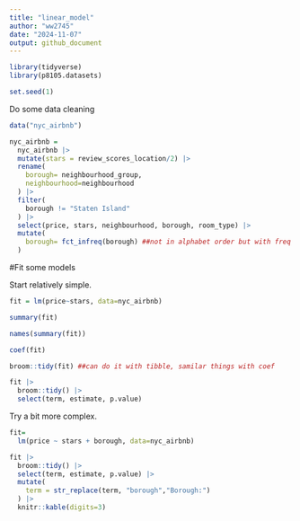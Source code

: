 ```yaml
---
title: "linear_model"
author: "ww2745"
date: "2024-11-07"
output: github_document
---
```


```r
library(tidyverse)
library(p8105.datasets)

set.seed(1)

```

Do some data cleaning
```r
data("nyc_airbnb")

nyc_airbnb = 
  nyc_airbnb |> 
  mutate(stars = review_scores_location/2) |> 
  rename(
    borough= neighbourhood_group,
    neighbourhood=neighbourhood
  ) |> 
  filter(
    borough != "Staten Island"
  ) |> 
  select(price, stars, neighbourhood, borough, room_type) |> 
  mutate(
    borough= fct_infreq(borough) ##not in alphabet order but with freq order
  )
```

#Fit some models

Start relatively simple.
```r
fit = lm(price~stars, data=nyc_airbnb)

summary(fit)

names(summary(fit))

coef(fit)

broom::tidy(fit) ##can do it with tibble, samilar things with coef

fit |> 
  broom::tidy() |> 
  select(term, estimate, p.value)
```

Try a bit more complex.

```r
fit=
  lm(price ~ stars + borough, data=nyc_airbnb)

fit |> 
  broom::tidy() |> 
  select(term, estimate, p.value) |> 
  mutate(
    term = str_replace(term, "borough","Borough:")
  ) |> 
  knitr::kable(digits=3)
```

